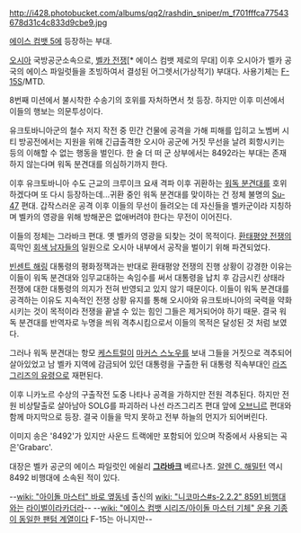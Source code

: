 http://i428.photobucket.com/albums/qq2/rashdin_sniper/m_f701fffca77543678d31c4c833d9cbe9.jpg

[[에이스 컴뱃 5]]에 등장하는 부대. 

[[오시아]] 국방공군소속으로, [[벨카 전쟁]][* 에이스 컴뱃 제로의 무대] 이후 오시아가 벨카 공국의 에이스 파일럿들을 초빙하여서 결성된 어그렛서(가상적기) 부대다. 사용기체는 [[F-15]]S/MTD.

8번째 미션에서 불시착한 수송기의 호위를 자처하면서 첫 등장. 하지만 이후 미션에서 이들의 행보는 의문투성이다.

유크토바니아군의 철수 저지 작전 중 민간 건물에 공격을 가해 피해를 입히고 노벰버 시티 방공전에서는 지원을 위해 긴급출격한 오시아 공군에 거짓 무선을 날려 회항시키는 등의 이해할 수 없는 행동을 벌인다. 한 술 더 떠 군 상부에서는 8492라는 부대는 존재하지 않는다며 워독 분견대를 의심하기까지 한다.

이후 유크토바니아 수도 근교의 크루이크 요새 격파 이후 귀환하는 [[워독 분견대]]를 호위하겠다며 또 다시 등장하는데...귀환 중인 워독 분견대를 맞이하는 건 정체 불명의 [[Su-47]] 편대. 갑작스러운 공격 이후 이들의 무선이 들려오는 데 자신들을 벨카군이라 지칭하며 벨카의 영광을 위해 방해꾼은 없애버려야 한다는 무전이 이어진다.

이들의 정체는 그라바크 편대. 옛 벨카의 영광을 되찾는 것이 목적이다. [[환태평양 전쟁]]의 흑막인 [[회색 남자들]]의 일원으로 오시아 내부에서 공작을 벌이기 위해 파견되었다.

[[빈센트 해링]] 대통령의 평화정잭과는 반대로 환태평양 전쟁의 진행 상황이 강경한 이유는 이들이 워독 분견대와 임무교대하는 속임수를 써서 대통령을 납치 후 감금시킨 상태라 전쟁에 대한 대통령의 의지가 전혀 반영되고 있지 않기 때문이다. 이들이 워독 분견대를 공격하는 이유도 지속적인 전쟁 상황 유지를 통해 오시아와 유크토바니아의 국력을 약화시키는 것이 목적이라 전쟁을 끝낼 수 있는 힘인 그들은 제거되어야 하기 때문. 결국 워독 분견대를 반역자로 누명을 씌워 격추시킴으로서 이들의 목적은 달성된 것 처럼 보였다.

그러나 워독 분견대는 항모 [[케스트럴]]이 [[마커스 스노우]]를 보내 그들을 거짓으로 격추되어 살아있었고 남 벨카 지역에 감금되어 있던 대통령을 구출한 뒤 대통령 직속부대인 [[라즈그리즈의 유령]]으로 재편된다.

이후 니카노르 수상의 구출작전 도중 나타나 공격을 가하지만 전원 격추된다. 하지만 전원 비상탈출로 살아남아 SOLG를 파괴하러 나선 라즈그리즈 편대 앞에 [[오브니르]] 편대와 함께 마지막으로 등장. 결국 이들을 막지 못하고 전부 하늘의 먼지가 되어버린다.

이미지 송은 '8492'가 있지만 사운드 트랙에만 포함되어 있으며 작중에서 사용되는 곡은'Grabarc'.

대장은 벨카 공군의 에이스 파일럿인 에쉴리 '''[[그라바크]]''' 베르나츠. [[알렌 C. 해밀턴]] 역시 8492 비행대에 소속된 적이 있다.

--[[wiki: "아이돌 마스터" 바로 옆동네]] 출신의 [[wiki: "니코마스#s-2.2.2" 8591 비행대]]와는 [[라이벌]]이라[[카더라]]-- --[[wiki: "에이스 컴뱃 시리즈/아이돌 마스터 기체" 운용 기종이 동일한 팬텀 계열이다]] F-15는 아니지만--
